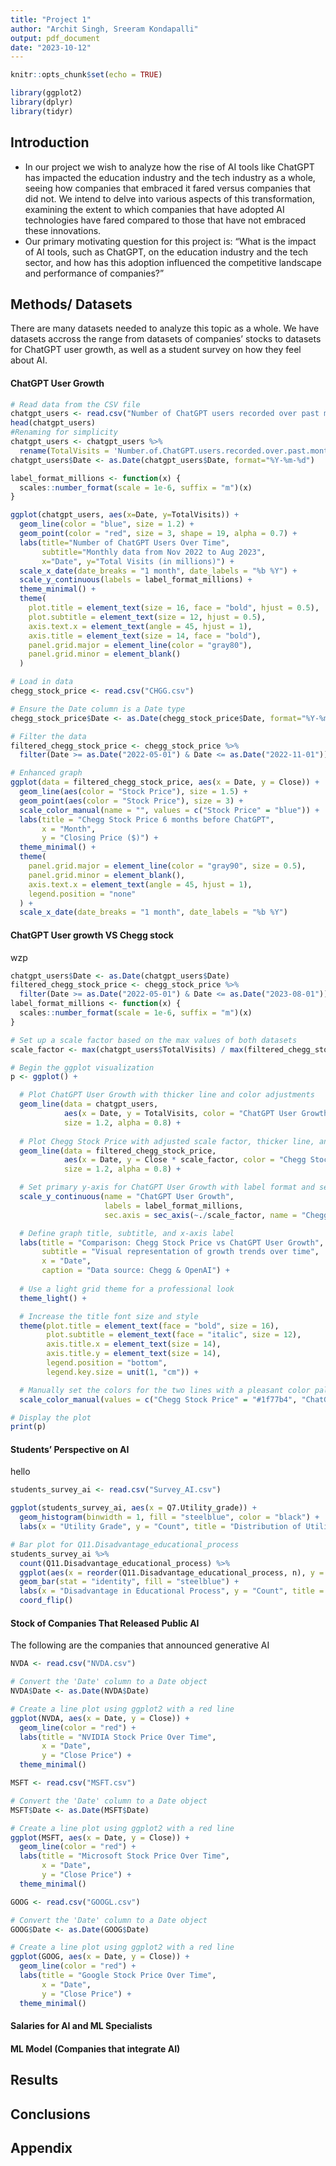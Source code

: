```yaml
---
title: "Project 1"
author: "Archit Singh, Sreeram Kondapalli"
output: pdf_document
date: "2023-10-12"
---
```


```r
knitr::opts_chunk$set(echo = TRUE)
```

```r
library(ggplot2)
library(dplyr)
library(tidyr)
```


## Introduction

- In our project we wish to analyze how the rise of AI tools like ChatGPT has impacted the education industry and the tech industry
as a whole, seeing how companies that embraced it fared versus companies that did not.  We intend to delve into various aspects 
of this transformation, examining the extent to which companies that have adopted AI technologies have fared compared to those 
that have not embraced these innovations.
- Our primary motivating question for this project is: "What is the impact of AI tools, such as ChatGPT, on the education industry 
and the tech sector, and how has this adoption influenced the competitive landscape and performance of companies?"

## Methods/ Datasets

There are many datasets needed to analyze this topic as a whole. We have datasets accross the range from datasets of companies' stocks
to datasets for ChatGPT user growth, as well as a student survey on how they feel about AI.

#### ChatGPT User Growth 

```r
# Read data from the CSV file
chatgpt_users <- read.csv("Number of ChatGPT users recorded over past months.csv")
head(chatgpt_users)
#Renaming for simplicity
chatgpt_users <- chatgpt_users %>%
  rename(TotalVisits = 'Number.of.ChatGPT.users.recorded.over.past.months')
chatgpt_users$Date <- as.Date(chatgpt_users$Date, format="%Y-%m-%d")
```
```r
label_format_millions <- function(x) {
  scales::number_format(scale = 1e-6, suffix = "m")(x)
}

ggplot(chatgpt_users, aes(x=Date, y=TotalVisits)) +
  geom_line(color = "blue", size = 1.2) +
  geom_point(color = "red", size = 3, shape = 19, alpha = 0.7) +
  labs(title="Number of ChatGPT Users Over Time",
       subtitle="Monthly data from Nov 2022 to Aug 2023",
       x="Date", y="Total Visits (in millions)") +
  scale_x_date(date_breaks = "1 month", date_labels = "%b %Y") +
  scale_y_continuous(labels = label_format_millions) +
  theme_minimal() +
  theme(
    plot.title = element_text(size = 16, face = "bold", hjust = 0.5),
    plot.subtitle = element_text(size = 12, hjust = 0.5),
    axis.text.x = element_text(angle = 45, hjust = 1),
    axis.title = element_text(size = 14, face = "bold"),
    panel.grid.major = element_line(color = "gray80"),
    panel.grid.minor = element_blank()
  )
```
```r
# Load in data
chegg_stock_price <- read.csv("CHGG.csv")

# Ensure the Date column is a Date type
chegg_stock_price$Date <- as.Date(chegg_stock_price$Date, format="%Y-%m-%d")

# Filter the data
filtered_chegg_stock_price <- chegg_stock_price %>%
  filter(Date >= as.Date("2022-05-01") & Date <= as.Date("2022-11-01"))

# Enhanced graph
ggplot(data = filtered_chegg_stock_price, aes(x = Date, y = Close)) +
  geom_line(aes(color = "Stock Price"), size = 1.5) +
  geom_point(aes(color = "Stock Price"), size = 3) +
  scale_color_manual(name = "", values = c("Stock Price" = "blue")) +
  labs(title = "Chegg Stock Price 6 months before ChatGPT",
       x = "Month",
       y = "Closing Price ($)") +
  theme_minimal() +
  theme(
    panel.grid.major = element_line(color = "gray90", size = 0.5),
    panel.grid.minor = element_blank(),
    axis.text.x = element_text(angle = 45, hjust = 1),
    legend.position = "none"
  ) +
  scale_x_date(date_breaks = "1 month", date_labels = "%b %Y")

```

 
#### ChatGPT User growth VS Chegg stock
wzp
```r
chatgpt_users$Date <- as.Date(chatgpt_users$Date)
filtered_chegg_stock_price <- chegg_stock_price %>%
  filter(Date >= as.Date("2022-05-01") & Date <= as.Date("2023-08-01"))
label_format_millions <- function(x) {
  scales::number_format(scale = 1e-6, suffix = "m")(x)
}

# Set up a scale factor based on the max values of both datasets
scale_factor <- max(chatgpt_users$TotalVisits) / max(filtered_chegg_stock_price$Close)

# Begin the ggplot visualization
p <- ggplot() +

  # Plot ChatGPT User Growth with thicker line and color adjustments
  geom_line(data = chatgpt_users, 
            aes(x = Date, y = TotalVisits, color = "ChatGPT User Growth"), 
            size = 1.2, alpha = 0.8) +
  
  # Plot Chegg Stock Price with adjusted scale factor, thicker line, and color adjustments
  geom_line(data = filtered_chegg_stock_price, 
            aes(x = Date, y = Close * scale_factor, color = "Chegg Stock Price"), 
            size = 1.2, alpha = 0.8) +

  # Set primary y-axis for ChatGPT User Growth with label format and secondary y-axis for Chegg Stock Price
  scale_y_continuous(name = "ChatGPT User Growth", 
                     labels = label_format_millions, 
                     sec.axis = sec_axis(~./scale_factor, name = "Chegg Stock Price")) +

  # Define graph title, subtitle, and x-axis label
  labs(title = "Comparison: Chegg Stock Price vs ChatGPT User Growth", 
       subtitle = "Visual representation of growth trends over time", 
       x = "Date", 
       caption = "Data source: Chegg & OpenAI") +
  
  # Use a light grid theme for a professional look
  theme_light() +

  # Increase the title font size and style
  theme(plot.title = element_text(face = "bold", size = 16),
        plot.subtitle = element_text(face = "italic", size = 12),
        axis.title.x = element_text(size = 14),
        axis.title.y = element_text(size = 14),
        legend.position = "bottom",
        legend.key.size = unit(1, "cm")) +

  # Manually set the colors for the two lines with a pleasant color palette
  scale_color_manual(values = c("Chegg Stock Price" = "#1f77b4", "ChatGPT User Growth" = "#ff7f0e"))

# Display the plot
print(p)
```

#### Students' Perspective on AI

hello

```r
students_survey_ai <- read.csv("Survey_AI.csv")

ggplot(students_survey_ai, aes(x = Q7.Utility_grade)) +
  geom_histogram(binwidth = 1, fill = "steelblue", color = "black") +
  labs(x = "Utility Grade", y = "Count", title = "Distribution of Utility Grade")

# Bar plot for Q11.Disadvantage_educational_process
students_survey_ai %>%
  count(Q11.Disadvantage_educational_process) %>%
  ggplot(aes(x = reorder(Q11.Disadvantage_educational_process, n), y = n)) +
  geom_bar(stat = "identity", fill = "steelblue") +
  labs(x = "Disadvantage in Educational Process", y = "Count", title = "Frequency of Each Disadvantage") +
  coord_flip()
```

#### Stock of Companies That Released Public AI

The following are the companies that announced generative AI

```r
NVDA <- read.csv("NVDA.csv")

# Convert the 'Date' column to a Date object
NVDA$Date <- as.Date(NVDA$Date)

# Create a line plot using ggplot2 with a red line
ggplot(NVDA, aes(x = Date, y = Close)) +
  geom_line(color = "red") +
  labs(title = "NVIDIA Stock Price Over Time",
       x = "Date",
       y = "Close Price") +
  theme_minimal()
```

```r
MSFT <- read.csv("MSFT.csv")

# Convert the 'Date' column to a Date object
MSFT$Date <- as.Date(MSFT$Date)

# Create a line plot using ggplot2 with a red line
ggplot(MSFT, aes(x = Date, y = Close)) +
  geom_line(color = "red") +
  labs(title = "Microsoft Stock Price Over Time",
       x = "Date",
       y = "Close Price") +
  theme_minimal()
```

```r
GOOG <- read.csv("GOOGL.csv")

# Convert the 'Date' column to a Date object
GOOG$Date <- as.Date(GOOG$Date)

# Create a line plot using ggplot2 with a red line
ggplot(GOOG, aes(x = Date, y = Close)) +
  geom_line(color = "red") +
  labs(title = "Google Stock Price Over Time",
       x = "Date",
       y = "Close Price") +
  theme_minimal()
```

#### Salaries for AI and ML Specialists

#### ML Model (Companies that integrate AI)

## Results

## Conclusions

## Appendix